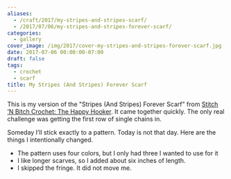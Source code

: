 ```yaml
---
aliases:
  - /craft/2017/my-stripes-and-stripes-scarf/
  - /2017/07/06/my-stripes-and-stripes-forever-scarf/
categories:
  - gallery
cover_image: /img/2017/cover-my-stripes-and-stripes-forever-scarf.jpg
date: 2017-07-06 00:00:00-07:00
draft: false
tags:
  - crochet
  - scarf
title: My Stripes (And Stripes) Forever Scarf
---
```


[Stitch ’N Bitch Crochet: The Happy Hooker]: https://www.goodreads.com/book/show/57512.Stitch_n_Bitch_Crochet

This is my version of the "Stripes (And Stripes) Forever Scarf" from [Stitch ’N
Bitch Crochet: The Happy Hooker][]. It came together quickly. The only real
challenge was getting the first row of single chains in.

Someday I’ll stick exactly to a pattern. Today is not that day. Here are the
things I intentionally changed.

* The pattern uses four colors, but I only had three I wanted to use for it
* I like longer scarves, so I added about six inches of length.
* I skipped the fringe. It did not move me.
